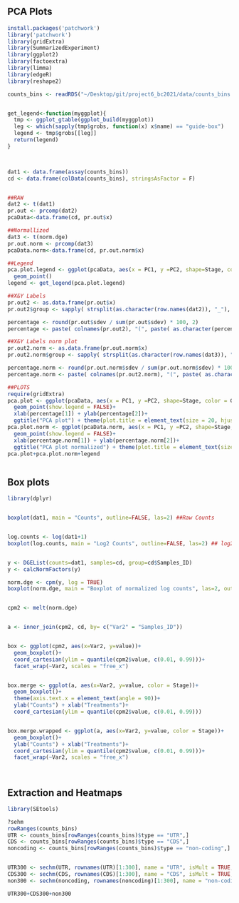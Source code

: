 
## PCA Plots

```r
install.packages('patchwork')
library('patchwork')
library(gridExtra)
library(SummarizedExperiment)
library(ggplot2)
library(factoextra)
library(limma)
library(edgeR)
library(reshape2)

counts_bins <- readRDS("~/Desktop/git/project6_bc2021/data/counts_bins.rds")


get_legend<-function(myggplot){
  tmp <- ggplot_gtable(ggplot_build(myggplot))
  leg <- which(sapply(tmp$grobs, function(x) x$name) == "guide-box")
  legend <- tmp$grobs[[leg]]
  return(legend)
}



dat1 <- data.frame(assay(counts_bins))
cd <- data.frame(colData(counts_bins), stringsAsFactor = F)


##RAW
dat2 <- t(dat1)
pr.out <- prcomp(dat2)
pcaData<-data.frame(cd, pr.out$x)

##Normallized
dat3 <- t(norm.dge)
pr.out.norm <- prcomp(dat3)
pcaData.norm<-data.frame(cd, pr.out.norm$x)

##Legend
pca.plot.legend <- ggplot(pcaData, aes(x = PC1, y =PC2, shape=Stage, color = Group))+
  geom_point()
legend <- get_legend(pca.plot.legend)

##X&Y Labels
pr.out2 <- as.data.frame(pr.out$x)
pr.out2$group <- sapply( strsplit(as.character(row.names(dat2)), "_"), "[[", 1 )

percentage <- round(pr.out$sdev / sum(pr.out$sdev) * 100, 2)
percentage <- paste( colnames(pr.out2), "(", paste( as.character(percentage), "%", ")", sep="") )

##X&Y Labels norm plot
pr.out2.norm <- as.data.frame(pr.out.norm$x)
pr.out2.norm$group <- sapply( strsplit(as.character(row.names(dat3)), "_"), "[[", 1 )

percentage.norm <- round(pr.out.norm$sdev / sum(pr.out.norm$sdev) * 100, 2)
percentage.norm <- paste( colnames(pr.out2.norm), "(", paste( as.character(percentage.norm), "%", ")", sep="") )

##PLOTS
require(gridExtra)
pca.plot <- ggplot(pcaData, aes(x = PC1, y =PC2, shape=Stage, color = Group))+
  geom_point(show.legend = FALSE)+
  xlab(percentage[1]) + ylab(percentage[2])+
  ggtitle("PCA plot") + theme(plot.title = element_text(size = 20, hjust=0.5))
pca.plot.norm <- ggplot(pcaData.norm, aes(x = PC1, y =PC2, shape=Stage, color = Group))+
  geom_point(show.legend = FALSE)+
  xlab(percentage.norm[1]) + ylab(percentage.norm[2])+
  ggtitle("PCA plot normalized") + theme(plot.title = element_text(size = 20, hjust=0.5))
pca.plot+pca.plot.norm+legend



```

## Box plots

```r
library(dplyr)


boxplot(dat1, main = "Counts", outline=FALSE, las=2) ##Raw Counts


log.counts <- log(dat1+1)
boxplot(log.counts, main = "Log2 Counts", outline=FALSE, las=2) ## log2 counts without normalization


y <- DGEList(counts=dat1, samples=cd, group=cd$Samples_ID)
y <- calcNormFactors(y)

norm.dge <- cpm(y, log = TRUE)
boxplot(norm.dge, main = "Boxplot of normalized log counts", las=2, outline=FALSE) ##normalized log2 counts


cpm2 <- melt(norm.dge)


a <- inner_join(cpm2, cd, by= c("Var2" = "Samples_ID"))


box <- ggplot(cpm2, aes(x=Var2, y=value))+
  geom_boxplot()+
  coord_cartesian(ylim = quantile(cpm2$value, c(0.01, 0.99)))+
  facet_wrap(~Var2, scales = "free_x")


box.merge <- ggplot(a, aes(x=Var2, y=value, color = Stage))+
  geom_boxplot()+
  theme(axis.text.x = element_text(angle = 90))+
  ylab("Counts") + xlab("Treatments")+
  coord_cartesian(ylim = quantile(cpm2$value, c(0.01, 0.99)))


box.merge.wrapped <- ggplot(a, aes(x=Var2, y=value, color = Stage))+
  geom_boxplot()+
  ylab("Counts") + xlab("Treatments")+
  coord_cartesian(ylim = quantile(cpm2$value, c(0.01, 0.99)))+
  facet_wrap(~Var2, scales = "free_x")
    



```

## Extraction and Heatmaps

```r
library(SEtools)

?sehm
rowRanges(counts_bins)
UTR <- counts_bins[rowRanges(counts_bins)$type == "UTR",]
CDS <- counts_bins[rowRanges(counts_bins)$type == "CDS",]
noncoding <- counts_bins[rowRanges(counts_bins)$type == "non-coding",]


UTR300 <- sechm(UTR, rownames(UTR)[1:300], name = "UTR", isMult = TRUE,show_heatmap_legend = TRUE, hmcols = c("blue","red") )
CDS300 <- sechm(CDS, rownames(CDS)[1:300], name = "CDS", isMult = TRUE, show_heatmap_legend = TRUE, hmcols = c("blue","yellow") )
non300 <- sechm(noncoding, rownames(noncoding)[1:300], name = "non-coding",hmcols = c("blue","green") )

UTR300+CDS300+non300

```














